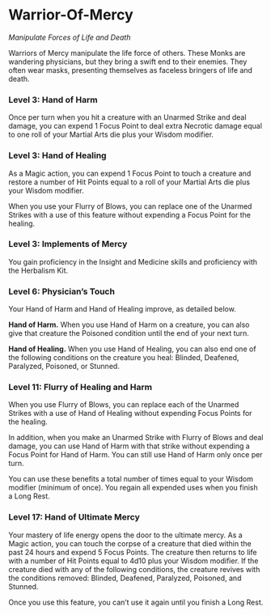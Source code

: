 # Warrior-Of-Mercy

_Manipulate Forces of Life and Death_

Warriors of Mercy manipulate the life force of others. These Monks are wandering physicians, but they bring a swift end to their enemies. They often wear masks, presenting themselves as faceless bringers of life and death.

### Level 3: Hand of Harm

Once per turn when you hit a creature with an Unarmed Strike and deal damage, you can expend 1 Focus Point to deal extra Necrotic damage equal to one roll of your Martial Arts die plus your Wisdom modifier.

### Level 3: Hand of Healing

As a Magic action, you can expend 1 Focus Point to touch a creature and restore a number of Hit Points equal to a roll of your Martial Arts die plus your Wisdom modifier.

When you use your Flurry of Blows, you can replace one of the Unarmed Strikes with a use of this feature without expending a Focus Point for the healing.

### Level 3: Implements of Mercy

You gain proficiency in the Insight and Medicine skills and proficiency with the Herbalism Kit.

### Level 6: Physician’s Touch

Your Hand of Harm and Hand of Healing improve, as detailed below.

**Hand of Harm.** When you use Hand of Harm on a creature, you can also give that creature the Poisoned condition until the end of your next turn.

**Hand of Healing.** When you use Hand of Healing, you can also end one of the following conditions on the creature you heal: Blinded, Deafened, Paralyzed, Poisoned, or Stunned.

### Level 11: Flurry of Healing and Harm

When you use Flurry of Blows, you can replace each of the Unarmed Strikes with a use of Hand of Healing without expending Focus Points for the healing.

In addition, when you make an Unarmed Strike with Flurry of Blows and deal damage, you can use Hand of Harm with that strike without expending a Focus Point for Hand of Harm. You can still use Hand of Harm only once per turn.

You can use these benefits a total number of times equal to your Wisdom modifier (minimum of once). You regain all expended uses when you finish a Long Rest.

### Level 17: Hand of Ultimate Mercy

Your mastery of life energy opens the door to the ultimate mercy. As a Magic action, you can touch the corpse of a creature that died within the past 24 hours and expend 5 Focus Points. The creature then returns to life with a number of Hit Points equal to 4d10 plus your Wisdom modifier. If the creature died with any of the following conditions, the creature revives with the conditions removed: Blinded, Deafened, Paralyzed, Poisoned, and Stunned.

Once you use this feature, you can’t use it again until you finish a Long Rest.